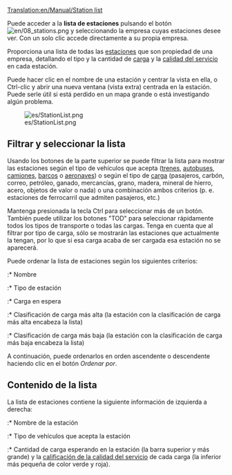 [[Translation:en/Manual/Station list]]


Puede acceder a la '''lista de estaciones''' pulsando el botón [[File:en/08 stations.png]] y seleccionando la empresa cuyas estaciones 
desee ver. Con un solo clic accede directamente a su propia empresa.

Proporciona una lista de todas las [[es/Manual/Estaciones|estaciones]] que son propiedad de una empresa, detallando el tipo y la cantidad de [[es/Manual/Carga|carga]] y la [[es/Manual/Game Mechanics/Main Page#calificacion-de-las-estaciones|calidad del servicio]] en cada estación.

Puede hacer clic en el nombre de una estación y centrar la vista en ella, o Ctrl-clic y abrir una nueva ventana (vista extra) centrada en la estación. Puede serle útil si está perdido en un mapa grande o está investigando algún problema.

[[File:es/StationList.png]]

==Filtrar y seleccionar la lista==
Usando los botones de la parte superior se puede filtrar la lista para mostrar las estaciones según el tipo de vehículos que acepta ([[es/Manual/Estaciones de tren|trenes]], [[es/Manual/Estaciones para vehículos de carretera#estaciones-de-autobuses|autobuses]], [[es/Manual/Estaciones para vehículos de carretera#estaciones-de-carga-de-camiones|camiones]], [[es/Muelles|barcos]] o [[es/Manual/Aeropuertos|aeronaves]]) o según el tipo de [[es/Manual/Carga|carga]] (pasajeros, carbón, correo, petróleo, ganado, mercancías, grano, madera, mineral de hierro, acero, objetos de valor o nada) o una combinación ambos criterios (p. e. estaciones de ferrocarril que admiten pasajeros, etc.)

Mantenga presionada la tecla Ctrl para seleccionar más de un botón. También puede utilizar los botones "TOD" para seleccionar rápidamente todos los tipos de transporte o todas las cargas. Tenga en cuenta que al filtrar por tipo de carga, sólo se mostrarán las estaciones que actualmente la tengan, por lo que si esa carga acaba de ser cargada esa estación no se aparecerá.

Puede ordenar la lista de estaciones según los siguientes criterios:
:* Nombre
:* Tipo de estación
:* Carga en espera
:* Clasificación de carga más alta (la estación con la clasificación de carga más alta encabeza la lista)
:* Clasificación de carga más baja (la estación con la clasificación de carga más baja encabeza la lista)

A continuación, puede ordenarlos en orden ascendente o descendente haciendo clic en el botón ''Ordenar por''.

==Contenido de la lista==
La lista de estaciones contiene la siguiente información de izquierda a derecha:
:* Nombre de la estación
:* Tipo de vehículos que acepta la estación
:* Cantidad de carga esperando en la estación (la barra superior y más grande) y la [[es/Manual/Game Mechanics/Main Page#calificacion-de-las-estaciones|calificación de la calidad del servicio]] de cada carga (la inferior más pequeña de color verde y roja).